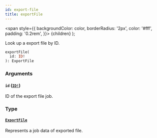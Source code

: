 ```yaml
---
id: export-file
title: exportFile
---
```


<span
style={{
      backgroundColor: color,
      borderRadius: '2px',
      color: '#fff',
      padding: '0.2rem',
    }}>
{children}
</span>
);

Look up a export file by ID.

```graphql
exportFile(
  id: ID!
): ExportFile

```

### Arguments

#### `id` ([`ID!`](/api-reference/scalars/id.mdx))

ID of the export file job.

### Type

#### [`ExportFile`](/api-reference/objects/export-file.mdx)

Represents a job data of exported file.
